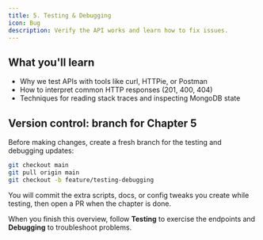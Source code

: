 ```yaml
---
title: 5. Testing & Debugging
icon: Bug
description: Verify the API works and learn how to fix issues.
---
```


## What you'll learn

- Why we test APIs with tools like curl, HTTPie, or Postman
- How to interpret common HTTP responses (201, 400, 404)
- Techniques for reading stack traces and inspecting MongoDB state

## Version control: branch for Chapter 5

Before making changes, create a fresh branch for the testing and debugging updates:

```bash
git checkout main
git pull origin main
git checkout -b feature/testing-debugging
```

You will commit the extra scripts, docs, or config tweaks you create while testing, then open a PR when the chapter is done.

When you finish this overview, follow **Testing** to exercise the endpoints and **Debugging** to troubleshoot problems.
